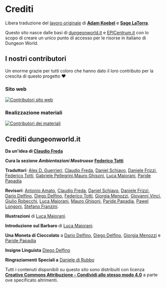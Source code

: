 # Crediti

Libera traduzione del [lavoro originale](https://www.book.dwgazetteer.com) di **[Adam Koebel][adam]** e **[Sage LaTorra][sage]**.

Questo sito nasce dalle basi di [dungeonworld.it](https://www.dungeonworld.it) e [EPICentrum.it](https://www.epicentrum.it) con lo scopo di creare un unico punto di accesso per le risorse in italiano di Dungeon World.

## I nostri contributori
Un enorme grazie per tutti coloro che hanno dato il loro contributo per la crescita di questo progetto ❤️

### Sito web

[![Contributori sito web](https://contrib.rocks/image?repo=KernelPanic92/dungeon-world-ita-site)](https://github.com/KernelPanic92/dungeon-world-ita-site/graphs/contributors)

### Realizzazione materiali

[![Contributori dei materiali](https://contrib.rocks/image?repo=KernelPanic92/dungeonworld-ita)](https://github.com/KernelPanic92/dungeonworld-ita/graphs/contributors)

## Crediti dungeonworld.it

**Da un'idea di [Claudio Freda][]**

**Cura la sezione _Ambientazioni Mostruose_ [Federico Totti][]**

**Traduttori**: [Alex D. Guerrieri][], [Claudio Freda][], [Daniel Schiavo][], [Daniele Frizzi][], [Federico Totti][], [Gabriele Pellegrini][],[Mauro Ghisoni][], [Luca Maiorani][], [Paride Papadia][]

**Revisori**: [Antonio Amato][], [Claudio Freda][], [Daniel Schiavo][], [Daniele Frizzi][], [Dario Delfino][], [Diego Delfino][], [Federico Totti][], [Giorgia Menozzi][], [Giovanni Vinci][], [Giulio Robecchi][], [Luca Maiorani][], [Mauro Ghisoni][], [Paride Papadia][], [Pawel Longoni][], [Stefano Franzini][].

**Illustrazioni** di [Luca Maiorani][].

**Introduzione sul Barbaro** di [Luca Maiorani][].

**Una Moneta di Cioccolato** a [Dario Delfino][], [Diego Delfino][], [Giorgia Menozzi][] e [Paride Papadia][]

**Insigne Linguista** [Diego Delfino][]

**Ringraziamenti Speciali a** [Daniele di Rubbo][]

Tutti i contenuti disponibili su questo sito sono distribuiti con licenza **[Creative Commons Attribuzione - Condividi allo stesso modo 4.0][cc]** a parte ove specificato altrimenti.

[adam]: https://plus.google.com/112484087750169360510
[sage]: https://plus.google.com/117415966179711277938
[Alex D. Guerrieri]: https://plus.google.com/+AlexDGuerrieri/
[Antonio Amato]: https://plus.google.com/107667343404799785520
[Claudio Freda]: https://plus.google.com/112991578095647299350
[Daniel Schiavo]: https://www.facebook.com/daniel.schiavo.92
[Daniele Frizzi]: https://plus.google.com/+DanieleFrizzi
[Daniele di Rubbo]: https://plus.google.com/112507662527787769890
[Dario Delfino]: https://plus.google.com/105434214058733883957
[Diego Delfino]: https://plus.google.com/118033451148976345230
[Federico Totti]: https://plus.google.com/+FedericoTotti
[Gabriele Pellegrini]: https://www.facebook.com/gb.pellegrini
[Giorgia Menozzi]: https://plus.google.com/113383799827204001261
[Giovanni Vinci]: https://plus.google.com/107861607091405146379
[Giulio Robecchi]: https://plus.google.com/u/0/117946773352558942341
[Luca Maiorani]: https://plus.google.com/108007955567460306563
[Mauro Ghisoni]: https://plus.google.com/113536342334278411258
[Paride Papadia]: https://plus.google.com/100891656436184215243
[Pawel Longoni]: https://plus.google.com/115757078838960100730
[Stefano Franzini]: https://www.facebook.com/stefano.v.franzini
[cc]: https://creativecommons.org/licenses/by-sa/4.0/deed.it